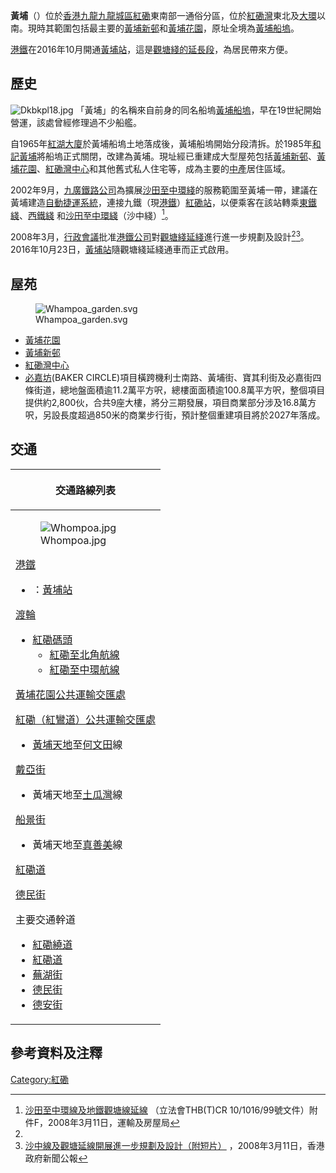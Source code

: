 '''黃埔'''（{{lang-en|'''Whampoa'''}}）位於[[香港|香港]][[九龍|九龍]][[九龍城區|九龍城區]][[紅磡|紅磡]]東南部一通俗分區，位於[[紅磡灣|紅磡灣]]東北及[[大環_(九龍)|大環]]以南。現時其範圍包括最主要的[[黃埔新邨|黃埔新邨]]和[[黃埔花園|黃埔花園]]，原址全境為[[黃埔船塢|黃埔船塢]]。

[[港鐵|港鐵]]在2016年10月開通[[黃埔站_(香港)|黃埔站]]，這是[[觀塘綫延綫|觀塘綫的延長段]]，為居民帶來方便。

== 歷史 ==
[[File:Dkbkpl18.jpg|thumb]]
「黃埔」的名稱來自前身的同名船塢[[黃埔船塢|黃埔船塢]]，早在19世紀開始營運，該處曾經修理過不少船艦。

自1965年[[紅湖大廈|紅湖大廈]]於黃埔船塢土地落成後，黃埔船塢開始分段清拆。於1985年[[和記黃埔|和記黃埔]]將船塢正式關閉，改建為黃埔。現址經已重建成大型屋苑包括[[黃埔新邨|黃埔新邨]]、[[黃埔花園|黃埔花園]]、[[紅磡灣中心|紅磡灣中心]]和其他舊式私人住宅等，成為主要的[[中產|中產]]居住區域。

2002年9月，[[九廣鐵路公司|九廣鐵路公司]]為擴展[[沙田至中環綫|沙田至中環綫]]的服務範圍至黃埔一帶，建議在黃埔建造[[旅客捷運系統|自動捷運系統]]，連接九鐵（現[[港鐵|港鐵]]）[[紅磡站|紅磡站]]，以便乘客在該站轉乘[[東鐵綫|東鐵綫]]、[[西鐵綫|西鐵綫]]<!--[[屯馬綫|屯馬綫]]-->和[[沙田至中環綫|沙田至中環綫]]（沙中綫）<ref name="THB SCL KTE AnnexF">[http://www.legco.gov.hk/yr07-08/chinese/panels/tp/tp_rdp/papers/tp_rdp-thbtcr10101699-c.pdf 沙田至中環線及地鐵觀塘線延線] {{Wayback|url=http://www.legco.gov.hk/yr07-08/chinese/panels/tp/tp_rdp/papers/tp_rdp-thbtcr10101699-c.pdf |date=20080829194951 }}（立法會THB(T)CR 10/1016/99號文件）附件F，2008年3月11日，運輸及房屋局</ref>。

2008年3月，[[香港行政會議|行政會議]]批准[[港鐵公司|港鐵公司]]對[[觀塘綫延綫|觀塘綫延綫]]進行進一步規劃及設計<ref name="THB SCL KTE AnnexF"/><ref>[http://www.info.gov.hk/gia/general/200803/11/P200803110154.htm 沙中線及觀塘延線開展進一步規劃及設計（附短片）] {{Wayback|url=http://www.info.gov.hk/gia/general/200803/11/P200803110154.htm |date=20080314144904 }}，2008年3月11日，香港政府新聞公報</ref>。2016年10月23日，[[黃埔站_(香港)|黃埔站]]隨觀塘綫延綫通車而正式啟用。

==屋苑==
[[File:Whampoa_garden.svg|thumb]]
*[[黃埔花園|黃埔花園]]
*[[黃埔新邨|黃埔新邨]]
*[[紅磡灣中心|紅磡灣中心]]
*[[必嘉坊|必嘉坊]](BAKER CIRCLE)項目橫跨機利士南路、黃埔街、寶其利街及必嘉街四條街道，總地盤面積逾11.2萬平方呎，總樓面面積逾100.8萬平方呎，整個項目提供約2,800伙，合共9座大樓，將分三期發展，項目商業部分涉及16.8萬方呎，另設長度超過850米的商業步行街，預計整個重建項目將於2027年落成。

== 交通 ==
{| class="mw-collapsible mw-collapsed wikitable" style="background:white; margin: 0 auto; width: auto;"  
! 交通路線列表
|-
|
[[File:Whompoa.jpg|thumb]]

;[[港鐵|港鐵]]
*{{港鐵路線標誌|KTL}}：[[黃埔站_(香港)|黃埔站]]

;[[渡輪|渡輪]]
*[[紅磡碼頭|紅磡碼頭]]
**[[北角碼頭|紅磡至北角航線]]
**[[紅磡至中環航線|紅磡至中環航線]]
;[[黃埔花園公共運輸交匯處|黃埔花園公共運輸交匯處]]
{{九龍新界巴士簡單列表|5D|8A|8P|11X|12A|30X|230X}}{{過海隧道巴士簡單列表|115|115P}}{{大嶼山巴士簡單列表|E23|E23A|N23|NA20}}
{{九龍專線小巴簡單列表|2|2A|6|6X}}
;[[紅磡（紅鸞道）公共運輸交匯處|紅磡（紅鸞道）公共運輸交匯處]]
{{九龍新界巴士簡單列表|3B|7B|15|85S|85X|268B|269B|297|297P}}{{大嶼山巴士簡單列表|1R}}{{新界居民巴士簡單列表|NR48|NR720|NR721|NR732|NR735|NR750}}{{九龍專線小巴簡單列表|13}}
*[[黃埔天地|黃埔天地]]至[[何文田|何文田]]線
;[[戴亞街|戴亞街]]
*黃埔天地至[[土瓜灣|土瓜灣]]線
;[[船景街|船景街]]
*黃埔天地至[[真善美村|真善美]]線
;[[紅磡道|紅磡道]]
{{九龍新界巴士簡單列表|8P|11X}}{{過海隧道巴士簡單列表|107P|115}}{{大嶼山巴士簡單列表|A23}}{{九龍專線小巴簡單列表|26|26X}}{{新界居民巴士簡單列表|NR322}}
;[[德民街|德民街]]
{{九龍新界巴士簡單列表|5D|8A|12A|30X|85S|85X|230X|297|297P|796X}}{{過海隧道巴士簡單列表|115}}{{大嶼山巴士簡單列表|E23|E23A|N23|NA20}}{{九龍專線小巴簡單列表|2|6|13}}
;主要交通幹道
* [[紅磡繞道|紅磡繞道]]
* [[紅磡道|紅磡道]]
* [[蕪湖街|蕪湖街]]
* [[德民街|德民街]]
* [[德安街|德安街]]
|}

==參考資料及注釋==
{{Reflist}}

[[Category:紅磡|Category:紅磡]]